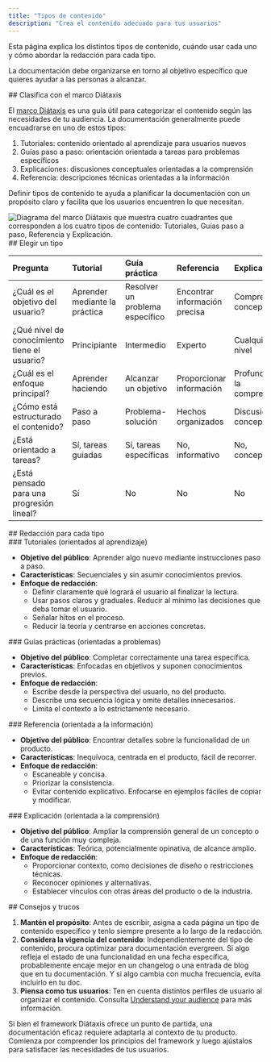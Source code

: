 ```yaml
---
title: "Tipos de contenido"
description: "Crea el contenido adecuado para tus usuarios"
---
```


<Tip>
  Esta página explica los distintos tipos de contenido, cuándo usar cada uno y cómo abordar la redacción para cada tipo.
</Tip>

La documentación debe organizarse en torno al objetivo específico que quieres ayudar a las personas a alcanzar.

<div id="categorize-using-the-ditaxis-framework">
  ## Clasifica con el marco Diátaxis
</div>

El [marco Diátaxis](https://diataxis.fr) es una guía útil para categorizar el contenido según las necesidades de tu audiencia. La documentación generalmente puede encuadrarse en uno de estos tipos:

1. Tutoriales: contenido orientado al aprendizaje para usuarios nuevos
2. Guías paso a paso: orientación orientada a tareas para problemas específicos
3. Explicaciones: discusiones conceptuales orientadas a la comprensión
4. Referencia: descripciones técnicas orientadas a la información

Definir tipos de contenido te ayuda a planificar la documentación con un propósito claro y facilita que los usuarios encuentren lo que necesitan.

<Frame>
  <img src="/images/guides/best-practices/diataxis.webp" alt="Diagrama del marco Diátaxis que muestra cuatro cuadrantes que corresponden a los cuatro tipos de contenido: Tutoriales, Guías paso a paso, Referencia y Explicación." />
</Frame>

<div id="picking-a-type">
  ## Elegir un tipo
</div>

| Pregunta                     | Tutorial             | Guía práctica        | Referencia           | Explicación          |
|:-----------------------------|:---------------------|:---------------------|:---------------------|:---------------------|
| ¿Cuál es el objetivo del usuario? | Aprender mediante la práctica | Resolver un problema específico | Encontrar información precisa | Comprender conceptos |
| ¿Qué nivel de conocimiento tiene el usuario? | Principiante         | Intermedio          | Experto              | Cualquier nivel     |
| ¿Cuál es el enfoque principal? | Aprender haciendo     | Alcanzar un objetivo | Proporcionar información | Profundizar la comprensión |
| ¿Cómo está estructurado el contenido? | Paso a paso         | Problema-solución   | Hechos organizados  | Discusiones conceptuales |
| ¿Está orientado a tareas?    | Sí, tareas guiadas   | Sí, tareas específicas | No, informativo     | No, conceptual      |
| ¿Está pensado para una progresión lineal? | Sí | No | No | No |

<div id="writing-for-each-type">
  ## Redacción para cada tipo
</div>

<div id="tutorials-learning-oriented">
  ### Tutoriales (orientados al aprendizaje)
</div>

* **Objetivo del público**: Aprender algo nuevo mediante instrucciones paso a paso.
* **Características**: Secuenciales y sin asumir conocimientos previos.
* **Enfoque de redacción**:
  * Definir claramente qué logrará el usuario al finalizar la lectura.
  * Usar pasos claros y graduales. Reducir al mínimo las decisiones que deba tomar el usuario.
  * Señalar hitos en el proceso.
  * Reducir la teoría y centrarse en acciones concretas.

<div id="how-to-guides-problem-oriented">
  ### Guías prácticas (orientadas a problemas)
</div>

* **Objetivo del público**: Completar correctamente una tarea específica.
* **Características**: Enfocadas en objetivos y suponen conocimientos previos.
* **Enfoque de redacción**:
  * Escribe desde la perspectiva del usuario, no del producto.
  * Describe una secuencia lógica y omite detalles innecesarios.
  * Limita el contexto a lo estrictamente necesario.

<div id="reference-information-oriented">
  ### Referencia (orientada a la información)
</div>

* **Objetivo del público**: Encontrar detalles sobre la funcionalidad de un producto.
* **Características**: Inequívoca, centrada en el producto, fácil de recorrer.
* **Enfoque de redacción**:
  * Escaneable y concisa.
  * Priorizar la consistencia.
  * Evitar contenido explicativo. Enfocarse en ejemplos fáciles de copiar y modificar.

<div id="explanation-understanding-oriented">
  ### Explicación (orientada a la comprensión)
</div>

* **Objetivo del público**: Ampliar la comprensión general de un concepto o de una función muy compleja.
* **Características**: Teórica, potencialmente opinativa, de alcance amplio.
* **Enfoque de redacción**:
  * Proporcionar contexto, como decisiones de diseño o restricciones técnicas.
  * Reconocer opiniones y alternativas.
  * Establecer vínculos con otras áreas del producto o de la industria.

<div id="tips-and-tricks">
  ## Consejos y trucos
</div>

1. **Mantén el propósito**: Antes de escribir, asigna a cada página un tipo de contenido específico y tenlo siempre presente a lo largo de la redacción.
2. **Considera la vigencia del contenido**: Independientemente del tipo de contenido, procura optimizar para documentación evergreen. Si algo refleja el estado de una funcionalidad en una fecha específica, probablemente encaje mejor en un changelog o una entrada de blog que en tu documentación. Y si algo cambia con mucha frecuencia, evita incluirlo en tu doc.
3. **Piensa como tus usuarios**: Ten en cuenta distintos perfiles de usuario al organizar el contenido. Consulta [Understand your audience](/es/guides/understand-your-audience) para más información.

Si bien el framework Diátaxis ofrece un punto de partida, una documentación eficaz requiere adaptarla al contexto de tu producto. Comienza por comprender los principios del framework y luego ajústalos para satisfacer las necesidades de tus usuarios.